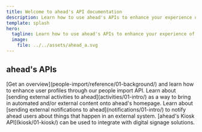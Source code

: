 ```yaml
---
title: Welcome to ahead's API documentation
description: Learn how to use ahead's APIs to enhance your experience of ahead.
template: splash
hero:
  tagline: Learn how to use ahead's APIs to enhance your experience of ahead.
  image:
    file: ../../assets/ahead_a.svg
---
```



## ahead's APIs

<CardGrid>
  <Card title="Enhance user profiles" icon="seti:json">
    [Get an overview](people-import/reference/01-background/) and learn how to
    enhance user profiles through our people import API.
  </Card>
  <Card title="Send external activities" icon="external">
    Learn about [sending external activities to ahead](activities/01-intro/) as
    a way to bring in automated and/or external content onto ahead's homepage.
  </Card>
  <Card title="Send external notifications" icon="external">
    Learn about [sending external notifications to ahead](notifications/01-intro/) to
    notify ahead users about things that happen in an external system.
  </Card>
  <Card title="Use the kiosk API" icon="laptop">
    [ahead's Kiosk API](kiosk/01-kiosk/) can be used to integrate with digital
    signage solutions.
  </Card>
</CardGrid>
